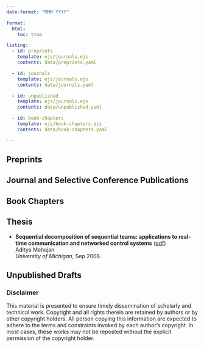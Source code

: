 ```yaml
---
date-format: "MMM YYYY"

format:
  html:
    toc: true

listing:
  - id: preprints
    template: ejs/journals.ejs
    contents: data/preprints.yaml

  - id: journals
    template: ejs/journals.ejs
    contents: data/journals.yaml

  - id: unpublished
    template: ejs/journals.ejs
    contents: data/unpublished.yaml

  - id: book-chapters
    template: ejs/book-chapters.ejs
    contents: data/book-chapters.yaml

---
```



## Preprints

:::{#preprints}
:::


## Journal and Selective Conference Publications
:::{#journals}
:::

## Book Chapters
:::{#book-chapters}
:::

## Thesis

- **Sequential decomposition of sequential teams: applications to real-time communication and networked control systems**
  ([pdf](projects/thesis/mahajan-thesis.pdf))
  <br />
  Aditya Mahajan
  <br />
  <em>University of Michigan</em>,
  Sep 2008. 
  
## Unpublished Drafts

:::{#unpublished}
:::


<div class="fs-10">
### Disclaimer

This material is presented to ensure timely dissemination of scholarly and technical work. Copyright and all rights therein are retained by authors or by other copyright holders. All person copying this information are expected to adhere to the terms and constraints invoked by each author's copyright. In most cases, these works may not be reposted without the explicit permission of the copyright holder.
</div>

